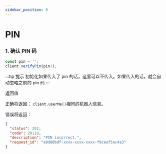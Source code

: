 ```yaml
---
sidebar_position: 8
---
```


# PIN

### 1. 确认 PIN 码

```js
const pin = '';
client.verifyPin(pin?);
```

:::tip 提示
初始化如果传入了 pin 的话，这里可以不传入。如果传入的话，就会自动忽略之前的 pin 码
:::

返回值

正确将返回：
`client.userMe()`相同的机器人信息。

错误将返回：

```json
{
  "status": 202,
  "code": 20119,
  "description": "PIN incorrect.",
  "request_id": "a9d80bdf-xxxx-xxxx-xxxx-f9ceaf5ac4a3"
}
```
